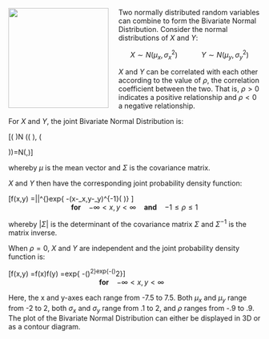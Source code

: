 <img src="http://i1.sndcdn.com/avatars-000059094172-rgbc57-crop.jpg?3eddc42" width="200" height="200" align="left" style="margin-right: 20px;">

Two normally distributed random variables can combine to form the Bivariate Normal Distribution. Consider the normal distributions of $X$ and $Y$:

<center> $X\sim N(\mu_x,\sigma_x^2)$ &nbsp;&nbsp;&nbsp;&nbsp;&nbsp;&nbsp;&nbsp;&nbsp;&nbsp;&nbsp; $Y\sim N(\mu_y,\sigma_y^2)$ </center>

$X$ and $Y$ can be correlated with each other according to the value of $\rho$, the correlation coefficient between the two. That is, $\rho>0$ indicates a positive relationship and $\rho<0$ a negative relationship. 

For $X$ and $Y$, the joint Bivariate Normal Distribution is:

\[\left(\begin{array}{cc}
X \\
Y \end{array} \right)\sim N \left(\left(\begin{array}{cc}
\mu_x \\
\mu_y \end{array} \right), \left( \begin{array}{cc}
\sigma_x^2 & \rho \sigma_x \sigma_y \\
\rho \sigma_x \sigma_y & \sigma_y^2 \end{array} \right)\right)=N(\mu,\Sigma)\]

whereby $\mu$ is the mean vector and $\Sigma$ is the covariance matrix.

$X$ and $Y$ then have the corresponding joint probability density function:

\[f(x,y) =\frac{1}{2\pi}|\Sigma|^{\frac{-1}{2}}exp\left\{ -\frac{1}{2}(x-\mu_x,y-\mu_y)\Sigma^{-1}\left(\begin{array}{cc}
x-\mu_x \\
y-\mu_y \end{array} \right)\right\} \]<center><b>for</b> &nbsp;&nbsp; $-\infty < x,y < \infty$ &nbsp;&nbsp; <b>and</b> &nbsp;&nbsp; $-1\leq \rho \leq 1$</center>

whereby $|\Sigma|$ is the determinant of the covariance matrix $\Sigma$ and $\Sigma^{-1}$ is the matrix inverse.

When $\rho=0$, $X$ and $Y$ are independent and the joint probability density function is:

\[f(x,y) =f(x)f(y) =\frac{1}{2\pi\sigma_x \sigma_y}exp\left\{ -\frac{1}{2}\left(\frac{x-\mu_x}{\sigma_x}\right)^2\right\}exp\left\{-\frac{1}{2}\left(\frac{y-\mu_y}{\sigma_y}\right)^2\right\}\] <center><b>for</b> &nbsp;&nbsp; $-\infty < x,y < \infty$ &nbsp;&nbsp;</center>

Here, the x and y-axes each range from -7.5 to 7.5. Both $\mu_x$ and $\mu_y$ range from -2 to 2, both $\sigma_x$ and $\sigma_y$ range from .1 to 2, and $\rho$ ranges from -.9 to .9. The plot of the Bivariate Normal Distribution can either be displayed in 3D or as a contour diagram.